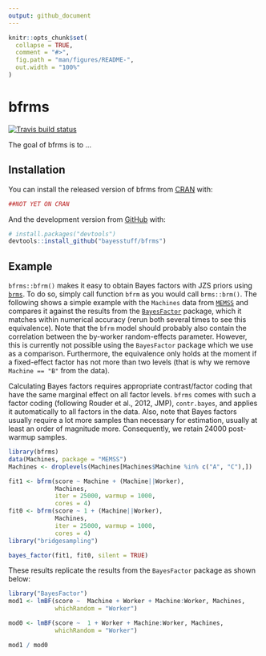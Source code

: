 ```yaml
---
output: github_document
---
```


<!-- README.md is generated from README.Rmd. Please edit that file -->

```r
knitr::opts_chunk$set(
  collapse = TRUE,
  comment = "#>",
  fig.path = "man/figures/README-",
  out.width = "100%"
)
```
# bfrms

<!-- badges: start -->
[![Travis build status](https://travis-ci.org/bayesstuff/bfrms.svg?branch=master)](https://travis-ci.org/bayesstuff/bfrms)
<!-- badges: end -->

The goal of bfrms is to ...

## Installation

You can install the released version of bfrms from [CRAN](https://CRAN.R-project.org) with:

``` r
##NOT YET ON CRAN
```

And the development version from [GitHub](https://github.com/) with:

``` r
# install.packages("devtools")
devtools::install_github("bayesstuff/bfrms")
```
## Example

`bfrms::bfrm()` makes it easy to obtain Bayes factors with JZS priors using [`brms`](https://cran.r-project.org/package=brms). To do so, simply call function `bfrm` as you would call `brms::brm()`. The following shows a simple example with the `Machines` data from [`MEMSS`](https://cran.r-project.org/package=MEMSS) and compares it against the results from the [`BayesFactor`](https://cran.r-project.org/package=BayesFactor) package, which it matches within numerical accuracy (rerun both several times to see this equivalence). Note that the `bfrm` model should probably also contain the correlation between the by-worker random-effects parameter. However, this is currently not possible using the `BayesFactor` package which we use as a comparison. Furthermore, the equivalence only holds at the moment if a fixed-effect factor has not more than two levels (that is why we remove `Machine == "B"` from the data).

Calculating Bayes factors requires appropriate contrast/factor coding that have the same marginal effect on all factor levels. `bfrms` comes with such a factor coding (following Rouder et al., 2012, JMP), `contr.bayes`, and applies it automatically to all factors in the data. Also, note that Bayes factors usually require a lot more samples than necessary for estimation, usually at least an order of magnitude more. Consequently, we retain 24000 post-warmup samples.

```r
library(bfrms)
data(Machines, package = "MEMSS") 
Machines <- droplevels(Machines[Machines$Machine %in% c("A", "C"),])

fit1 <- bfrm(score ~ Machine + (Machine||Worker), 
             Machines, 
             iter = 25000, warmup = 1000,
             cores = 4)
fit0 <- bfrm(score ~ 1 + (Machine||Worker), 
             Machines, 
             iter = 25000, warmup = 1000,
             cores = 4)
library("bridgesampling")
```

```r
bayes_factor(fit1, fit0, silent = TRUE)
```

These results replicate the results from the `BayesFactor` package as shown below:

```r
library("BayesFactor")
mod1 <- lmBF(score ~  Machine + Worker + Machine:Worker, Machines, 
             whichRandom = "Worker")

mod0 <- lmBF(score ~  1 + Worker + Machine:Worker, Machines, 
             whichRandom = "Worker")
```


```r
mod1 / mod0
```


